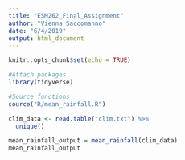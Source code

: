 ```yaml
---
title: "ESM262_Final_Assignment"
author: "Vienna Saccomanno"
date: "6/4/2019"
output: html_document
---
```


```r
knitr::opts_chunk$set(echo = TRUE)
```

```r
#Attach packages
library(tidyverse)

#Source functions
source("R/mean_rainfall.R")
```


```r
clim_data <- read.table("clim.txt") %>% 
  unique()

```

```r
mean_rainfall_output = mean_rainfall(clim_data)
mean_rainfall_output
```

